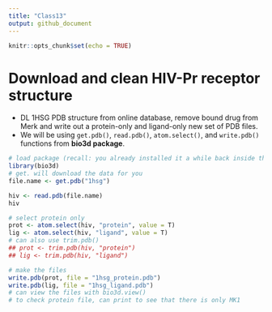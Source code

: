 ```yaml
---
title: "Class13"
output: github_document
---
```


```r
knitr::opts_chunk$set(echo = TRUE)
```

# Download and clean HIV-Pr receptor structure
- DL 1HSG PDB structure from online database, remove bound drug from Merk and write out a protein-only and ligand-only new set of PDB files.
- We will be using `get.pdb()`, `read.pdb()`, `atom.select()`, and `write.pdb()` functions from **bio3d package**.
```r
# load package (recall: you already installed it a while back inside the console)
library(bio3d)
# get. will download the data for you
file.name <- get.pdb("1hsg")

hiv <- read.pdb(file.name)
hiv
```
```r
# select protein only
prot <- atom.select(hiv, "protein", value = T)
lig <- atom.select(hiv, "ligand", value = T)
# can also use trim.pdb()
## prot <- trim.pdb(hiv, "protein")
## lig <- trim.pdb(hiv, "ligand")

# make the files
write.pdb(prot, file = "1hsg_protein.pdb")
write.pdb(lig, file = "1hsg_ligand.pdb")
# can view the files with bio3d.view()
# to check protein file, can print to see that there is only MK1

```

